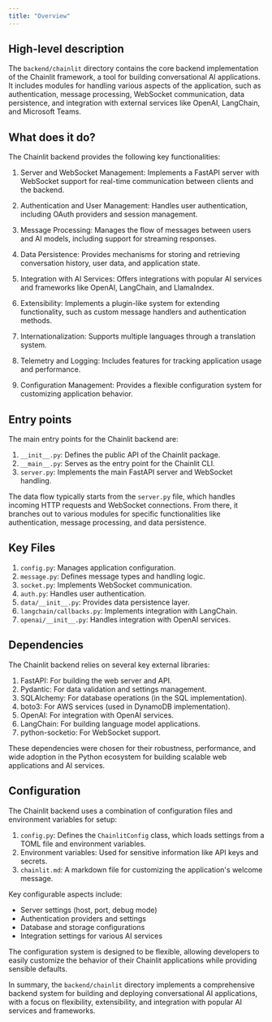 ```yaml
---
title: "Overview"
---
```


## High-level description
The `backend/chainlit` directory contains the core backend implementation of the Chainlit framework, a tool for building conversational AI applications. It includes modules for handling various aspects of the application, such as authentication, message processing, WebSocket communication, data persistence, and integration with external services like OpenAI, LangChain, and Microsoft Teams.

## What does it do?
The Chainlit backend provides the following key functionalities:

1. Server and WebSocket Management: Implements a FastAPI server with WebSocket support for real-time communication between clients and the backend.

2. Authentication and User Management: Handles user authentication, including OAuth providers and session management.

3. Message Processing: Manages the flow of messages between users and AI models, including support for streaming responses.

4. Data Persistence: Provides mechanisms for storing and retrieving conversation history, user data, and application state.

5. Integration with AI Services: Offers integrations with popular AI services and frameworks like OpenAI, LangChain, and LlamaIndex.

6. Extensibility: Implements a plugin-like system for extending functionality, such as custom message handlers and authentication methods.

7. Internationalization: Supports multiple languages through a translation system.

8. Telemetry and Logging: Includes features for tracking application usage and performance.

9. Configuration Management: Provides a flexible configuration system for customizing application behavior.

## Entry points
The main entry points for the Chainlit backend are:

1. `__init__.py`: Defines the public API of the Chainlit package.
2. `__main__.py`: Serves as the entry point for the Chainlit CLI.
3. `server.py`: Implements the main FastAPI server and WebSocket handling.

The data flow typically starts from the `server.py` file, which handles incoming HTTP requests and WebSocket connections. From there, it branches out to various modules for specific functionalities like authentication, message processing, and data persistence.

## Key Files
1. `config.py`: Manages application configuration.
2. `message.py`: Defines message types and handling logic.
3. `socket.py`: Implements WebSocket communication.
4. `auth.py`: Handles user authentication.
5. `data/__init__.py`: Provides data persistence layer.
6. `langchain/callbacks.py`: Implements integration with LangChain.
7. `openai/__init__.py`: Handles integration with OpenAI services.

## Dependencies
The Chainlit backend relies on several key external libraries:

1. FastAPI: For building the web server and API.
2. Pydantic: For data validation and settings management.
3. SQLAlchemy: For database operations (in the SQL implementation).
4. boto3: For AWS services (used in DynamoDB implementation).
5. OpenAI: For integration with OpenAI services.
6. LangChain: For building language model applications.
7. python-socketio: For WebSocket support.

These dependencies were chosen for their robustness, performance, and wide adoption in the Python ecosystem for building scalable web applications and AI services.

## Configuration
The Chainlit backend uses a combination of configuration files and environment variables for setup:

1. `config.py`: Defines the `ChainlitConfig` class, which loads settings from a TOML file and environment variables.
2. Environment variables: Used for sensitive information like API keys and secrets.
3. `chainlit.md`: A markdown file for customizing the application's welcome message.

Key configurable aspects include:
- Server settings (host, port, debug mode)
- Authentication providers and settings
- Database and storage configurations
- Integration settings for various AI services

The configuration system is designed to be flexible, allowing developers to easily customize the behavior of their Chainlit applications while providing sensible defaults.

In summary, the `backend/chainlit` directory implements a comprehensive backend system for building and deploying conversational AI applications, with a focus on flexibility, extensibility, and integration with popular AI services and frameworks.